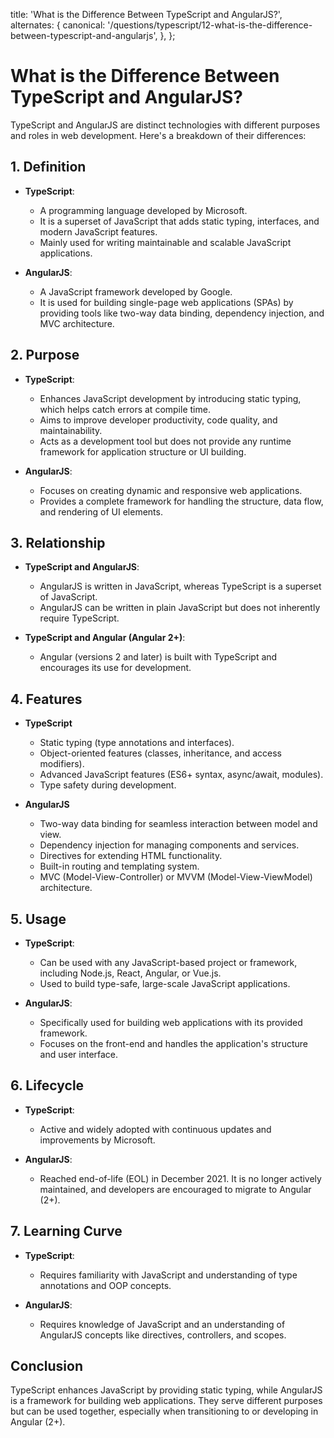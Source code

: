 
  title: 'What is the Difference Between TypeScript and AngularJS?',
  alternates: {
    canonical:
      '/questions/typescript/12-what-is-the-difference-between-typescript-and-angularjs',
  },
};

# What is the Difference Between TypeScript and AngularJS?

TypeScript and AngularJS are distinct technologies with different purposes and roles in web development. Here's a breakdown of their differences:

## 1. Definition

- **TypeScript**:

  - A programming language developed by Microsoft.
  - It is a superset of JavaScript that adds static typing, interfaces, and modern JavaScript features.
  - Mainly used for writing maintainable and scalable JavaScript applications.

- **AngularJS**:

  - A JavaScript framework developed by Google.
  - It is used for building single-page web applications (SPAs) by providing tools like two-way data binding, dependency injection, and MVC architecture.

## 2. Purpose

- **TypeScript**:

  - Enhances JavaScript development by introducing static typing, which helps catch errors at compile time.
  - Aims to improve developer productivity, code quality, and maintainability.
  - Acts as a development tool but does not provide any runtime framework for application structure or UI building.

- **AngularJS**:
  - Focuses on creating dynamic and responsive web applications.
  - Provides a complete framework for handling the structure, data flow, and rendering of UI elements.

## 3. Relationship

- **TypeScript and AngularJS**:

  - AngularJS is written in JavaScript, whereas TypeScript is a superset of JavaScript.
  - AngularJS can be written in plain JavaScript but does not inherently require TypeScript.

- **TypeScript and Angular (Angular 2+)**:
  - Angular (versions 2 and later) is built with TypeScript and encourages its use for development.

## 4. Features

- **TypeScript**

  - Static typing (type annotations and interfaces).
  - Object-oriented features (classes, inheritance, and access modifiers).
  - Advanced JavaScript features (ES6+ syntax, async/await, modules).
  - Type safety during development.

- **AngularJS**

  - Two-way data binding for seamless interaction between model and view.
  - Dependency injection for managing components and services.
  - Directives for extending HTML functionality.
  - Built-in routing and templating system.
  - MVC (Model-View-Controller) or MVVM (Model-View-ViewModel) architecture.

## 5. Usage

- **TypeScript**:

  - Can be used with any JavaScript-based project or framework, including Node.js, React, Angular, or Vue.js.
  - Used to build type-safe, large-scale JavaScript applications.

- **AngularJS**:

  - Specifically used for building web applications with its provided framework.
  - Focuses on the front-end and handles the application's structure and user interface.

## 6. Lifecycle

- **TypeScript**:

  - Active and widely adopted with continuous updates and improvements by Microsoft.

- **AngularJS**:

  - Reached end-of-life (EOL) in December 2021. It is no longer actively maintained, and developers are encouraged to migrate to Angular (2+).

## 7. Learning Curve

- **TypeScript**:

  - Requires familiarity with JavaScript and understanding of type annotations and OOP concepts.

- **AngularJS**:

  - Requires knowledge of JavaScript and an understanding of AngularJS concepts like directives, controllers, and scopes.

## Conclusion

TypeScript enhances JavaScript by providing static typing, while AngularJS is a framework for building web applications. They serve different purposes but can be used together, especially when transitioning to or developing in Angular (2+).

<GithubEdit link='/questions/typescript/12-what-is-the-difference-between-typescript-and-angularjs/page.mdx' />
